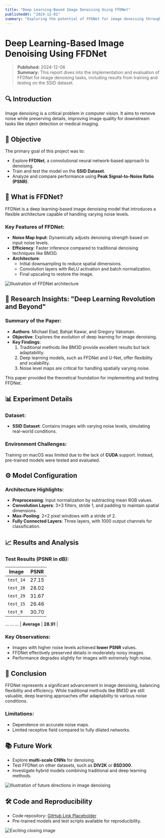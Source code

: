 ```yaml
---
title: "Deep Learning-Based Image Denoising Using FFDNet"
publishedAt: "2024-12-01"
summary: "Exploring the potential of FFDNet for image denoising through hands-on training and testing."
---
```



# Deep Learning-Based Image Denoising Using FFDNet

> **Published:** 2024-12-06  
> **Summary:** This report dives into the implementation and evaluation of FFDNet for image denoising tasks, including results from training and testing on the SSID dataset.

## 🔍 Introduction

Image denoising is a critical problem in computer vision. It aims to remove noise while preserving details, improving image quality for downstream tasks like object detection or medical imaging.

## 🚀 Objective

The primary goal of this project was to:

- Explore **FFDNet**, a convolutional neural network-based approach to denoising.
- Train and test the model on the **SSID Dataset**.
- Analyze and compare performance using **Peak Signal-to-Noise Ratio (PSNR)**.

## 🧠 What is FFDNet?

FFDNet is a deep learning-based image denoising model that introduces a flexible architecture capable of handling varying noise levels.

### Key Features of FFDNet:

- **Noise Map Input**: Dynamically adjusts denoising strength based on input noise levels.
- **Efficiency**: Faster inference compared to traditional denoising techniques like BM3D.
- **Architecture**:
  - Initial downsampling to reduce spatial dimensions.
  - Convolution layers with ReLU activation and batch normalization.
  - Final upscaling to restore the image.

<Image
  src="ffdnet.png"
  alt="Illustration of FFDNet architecture"
  width={800}
  height={400}
/>

## 🔬 Research Insights: "Deep Learning Revolution and Beyond"

### Summary of the Paper:

- **Authors**: Michael Elad, Bahjat Kawar, and Gregory Vaksman.
- **Objective**: Explores the evolution of deep learning for image denoising.
- **Key Findings**:
  1. Traditional methods like BM3D provide excellent results but lack adaptability.
  2. Deep learning models, such as FFDNet and U-Net, offer flexibility and scalability.
  3. Noise level maps are critical for handling spatially varying noise.

This paper provided the theoretical foundation for implementing and testing FFDNet.

## 📊 Experiment Details

### Dataset:

- **SSID Dataset**: Contains images with varying noise levels, simulating real-world conditions.

### Environment Challenges:

Training on macOS was limited due to the lack of **CUDA** support. Instead, pre-trained models were tested and evaluated.

## ⚙️ Model Configuration

### Architecture Highlights:

- **Preprocessing**: Input normalization by subtracting mean RGB values.
- **Convolution Layers**: 3×3 filters, stride 1, and padding to maintain spatial dimensions.
- **Max-Pooling**: 2×2 pixel windows with a stride of 2.
- **Fully Connected Layers**: Three layers, with 1000 output channels for classification.

## 📈 Results and Analysis

### Test Results (PSNR in dB):

| Image     | PSNR  |
| --------- | ----- |
| `test_14` | 27.15 |
| `test_28` | 28.02 |
| `test_29` | 31.67 |
| `test_15` | 26.46 |
| `test_9`  | 30.70 |

...
...
...
| **Average** | **28.91** |

### Key Observations:

- Images with higher noise levels achieved **lower PSNR** values.
- FFDNet effectively preserved details in moderately noisy images.
- Performance degrades slightly for images with extremely high noise.

## 🌟 Conclusion

FFDNet represents a significant advancement in image denoising, balancing flexibility and efficiency. While traditional methods like BM3D are still valuable, deep learning approaches offer adaptability to various noise conditions.

### Limitations:

- Dependence on accurate noise maps.
- Limited receptive field compared to fully dilated networks.

## 📚 Future Work

- Explore **multi-scale CNNs** for denoising.
- Test FFDNet on other datasets, such as **DIV2K** or **BSD300**.
- Investigate hybrid models combining traditional and deep learning methods.

<Image
  src="multicnn.png"
  alt="Illustration of future directions in image denoising"
  width={800}
  height={400}
/>

## 🛠️ Code and Reproducibility

- Code repository: [GitHub Link Placeholder](#)
- Pre-trained models and test scripts available for reproducibility.

<Image src="cheers.png" alt="Exciting closing image" width={800} height={400} />
